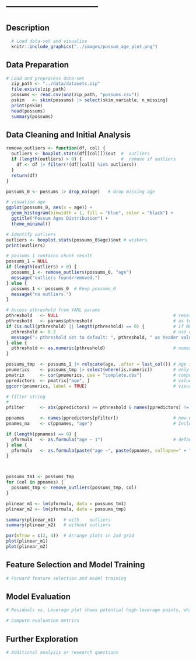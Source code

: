 
# ---------------------------

## Description

```r
  # Load data-set and visualise
  knitr::include_graphics("../images/possum_age_plot.png")

```


## Data Preparation

```r
# Load and preprocess data-set
  zip_path <- "../data/datasets.zip"
  file.exists(zip_path)
  possums <- read.csv(unz(zip_path, "possums.csv"))
  pskim   <- skim(possums) |> select(skim_variable, n_missing)
  print(pskim)                           
  head(possums)    
  summary(possums)
```

## Data Cleaning and  Initial Analysis
```r

remove_outliers <- function(df, col) {        
  outliers <- boxplot.stats(df[[col]])$out  #  outliers
  if (length(outliers) > 0) {               #  remove if outliers 
    df <- df |> filter(!(df[[col]] %in% outliers))
  }
  return(df)
}

possums_0 <- possums |> drop_na(age)   # drop missing age       

# visualise age 
ggplot(possums_0, aes(x = age)) +
  geom_histogram(binwidth = 1, fill = "blue", color = "black") +
  ggtitle("Possum Ages Distribution") +
  theme_minimal()

# Identify outliers
outliers <- boxplot.stats(possums_0$age)$out # wiskers
print(outliers)

# possums_1 contains chunk result
possums_1 = NULL
if (length(outliers) > 0) {
  possums_1 <- remove_outliers(possums_0, "age")
  message("outliers found/removed.")
} else {
  possums_1 <- possums_0  # Keep possums_0 
  message("no outliers.")
}

```







```r


# Access pthreshold from YAML params
pthreshold   <- NULL                                            # reset
pthreshold   <- params$pthreshold                               # as text for testing
if (is.null(pthreshold) || length(pthreshold) == 0) {           # If NULL or empty, assign default
  pthreshold <- 0.2                                             # use default
  message("⚠️ pthreshold set to default: ", pthreshold, " as header value was invalid.")
} else {
  pthreshold <- as.numeric(pthreshold)                          # numeric value
}

possums_tmp  <- possums_1 |> relocate(age, .after = last_col()) # age is last
pnumerics    <- possums_tmp |> select(where(is.numeric))        # only use numeric columns
pmatrix      <- cor(pnumerics, use = "complete.obs")            # compute correlation matrix
ppredictors  <- pmatrix["age", ]                                # values relative to age 
ggcorr(pnumerics, label = TRUE)                                 # visualise correlation matrix 

# filter string
#
pfilter      <- abs(ppredictors) >= pthreshold & names(ppredictors) != "age"

ppnames      <- names(ppredictors[pfilter])                     # now we know the names of the columns to use. 
pnames_na    <- c(ppnames, "age")                               # Include age to keep the 

if (length(ppnames) == 0) {
  pformula   <- as.formula("age ~ 1")                           # default formula : intercept-only 
} else {
  pformula   <- as.formula(paste("age ~", paste(ppnames, collapse=" + ")))   
}




```

```r
possums_tm1 <- possums_tmp
for (col in ppnames) {
  possums_tmp <- remove_outliers(possums_tmp, col)
}

```



```r

plinear_m1 <- lm(pformula, data = possums_tm1)
plinear_m2 <- lm(pformula, data = possums_tmp)

summary(plinear_m1)   # with    outliers
summary(plinear_m2)   # without outliers

par(mfrow = c(2, 4))  # Arrange plots in 2x4 grid
plot(plinear_m1)
plot(plinear_m2)
```
## Feature Selection and Model Training

```r
# Forward feature selection and model training
```

## Model Evaluation

```r
# Residuals vs. Leverage plot shows potential high-leverage points, which may be influencing the model too much

# Compute evaluation metrics
```

## Further Exploration

```r
# Additional analysis or research questions
```
